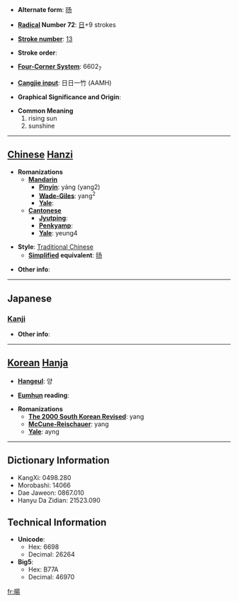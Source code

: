 * '''Alternate form''': [[旸]]

* '''[[Wiktionary:Chinese radical index| Radical]] Number 72''': [[Wiktionary:Chinese radical index 日|日]]+9 strokes

* '''[[Wiktionary:Chinese total strokes index|Stroke number]]''': [[Wiktionary:Chinese total strokes index 13|13]]

* '''Stroke order''': 

* '''[[Wiktionary:Chinese four corner index|Four-Corner System]]''': 6602<sub>7</sub>

* '''[[Wiktionary:Chinese Cangjie index|Cangjie input]]''': 日日一竹 (AAMH)

* '''Graphical Significance and Origin''': 

* '''Common Meaning'''
*#rising sun
*# sunshine


----

== [[Chinese]] [[Hanzi]] ==

* '''Romanizations'''
** '''[[Mandarin]]'''
*** '''[[Pinyin]]''': yáng (yang2)
*** '''[[Wade-Giles]]''': yang<sup>2</sup>
*** '''[[Yale]]''': 
** '''[[Cantonese]]'''
*** '''[[Jyutping]]''':
*** '''[[Penkyamp]]''': 
*** '''[[Yale]]''': yeung4

* '''Style''': [[Traditional Chinese]] 
** '''[[Simplified Chinese|Simplified]] equivalent''': [[旸]]

* '''Other info''': 

----

==Japanese==
===[[Kanji]]===
{{kanji|on readings=[[よう]] (yō)|kun readings=[[ひので]] (hinode), [[あきらか]] (akiraka), [[はれる]] (hareru)}}

* '''Other info''':  

----

== [[Korean]] [[Hanja]] ==

* '''[[Hangeul]]''': 양

* '''[[Eumhun]] reading''': 

* '''Romanizations'''
** '''[[The 2000 South Korean Revised Romanization|The 2000 South Korean Revised]]''': yang
** '''[[McCune-Reischauer]]''': yang
** '''[[Yale]]''': ayng

----

== Dictionary Information ==

* KangXi: 0498.280
* Morobashi: 14066
* Dae Jaweon: 0867.010
* Hanyu Da Zidian: 21523.090

== Technical Information ==

* '''Unicode''':
** Hex: 6698
** Decimal: 26264
* '''Big5''':
** Hex: B77A
** Decimal: 46970

[[fr:暘]]